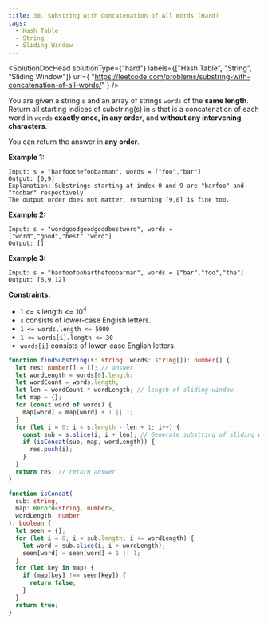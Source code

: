```yaml
---
title: 30. Substring with Concatenation of All Words (Hard)
tags:
  - Hash Table
  - String
  - Sliding Window
---
```



<SolutionDocHead
  solutionType={"hard"}
  labels={["Hash Table", "String", "Sliding Window"]}
  url={
    "https://leetcode.com/problems/substring-with-concatenation-of-all-words/"
  }
/>

You are given a string `s` and an array of strings `words` of the <b>same length</b>. Return all starting indices of substring(s) in `s` that is a concatenation of each word in `words` <b>exactly once, in any order</b>, and <b>without any intervening characters</b>.

You can return the answer in <b>any order</b>.

<b>Example 1:</b>

```
Input: s = "barfoothefoobarman", words = ["foo","bar"]
Output: [0,9]
Explanation: Substrings starting at index 0 and 9 are "barfoo" and "foobar" respectively.
The output order does not matter, returning [9,0] is fine too.
```

<b>Example 2:</b>

```
Input: s = "wordgoodgoodgoodbestword", words = ["word","good","best","word"]
Output: []
```

<b>Example 3:</b>

```
Input: s = "barfoofoobarthefoobarman", words = ["bar","foo","the"]
Output: [6,9,12]
```

<b>Constraints:</b>

- 1 <= s.length <= 10<sup>4</sup>
- `s` consists of lower-case English letters.
- `1 <= words.length <= 5000`
- `1 <= words[i].length <= 30`
- `words[i]` consists of lower-case English letters.

```ts title=solution.ts
function findSubstring(s: string, words: string[]): number[] {
  let res: number[] = []; // answer
  let wordLength = words[0].length;
  let wordCount = words.length;
  let len = wordCount * wordLength; // length of sliding window
  let map = {};
  for (const word of words) {
    map[word] = map[word] + 1 || 1;
  }
  for (let i = 0; i < s.length - len + 1; i++) {
    const sub = s.slice(i, i + len); // Generate substring of sliding window length
    if (isConcat(sub, map, wordLength)) {
      res.push(i);
    }
  }
  return res; // return answer
}

function isConcat(
  sub: string,
  map: Record<string, number>,
  wordLength: number
): boolean {
  let seen = {};
  for (let i = 0; i < sub.length; i += wordLength) {
    let word = sub.slice(i, i + wordLength);
    seen[word] = seen[word] + 1 || 1;
  }
  for (let key in map) {
    if (map[key] !== seen[key]) {
      return false;
    }
  }
  return true;
}
```
